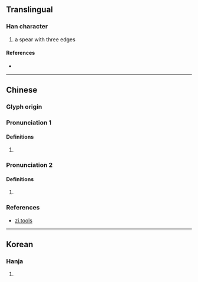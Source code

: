 {{character info}}
==Translingual==

===Han character===
{{Han char|rn=30|rad=口|as=02|sn=5|four=|canj=KNR|ids=⿱九口}}

# a spear with three edges

====References====
* {{Han ref|kx=0173.070|dkj=03252|dj=0385.030|hdz=10572.010|uh=53F4|ud=21492}}

----

==Chinese==
{{zh-forms|alt=厹}}

===Glyph origin===
{{Han etym}}

===Pronunciation 1===
{{zh-pron
|m=qiú
|c=kau4
|mc=y
|oc=y
|cat=
}}

====Definitions====
{{zh-hanzi}}
# {{rfdef|zh}}

===Pronunciation 2===
{{zh-pron
|m=qiú
|c=gou1
|mc=
|oc=
|cat=
}}

====Definitions====
{{zh-hanzi}}
# {{zh-alt-form|皋}}

===References===
* [http://zi.tools/zi/叴 zi.tools]
----

==Korean==

===Hanja===
{{ko-hanja|hangeul=구}}

# {{rfdef|ko|sort=口02}}